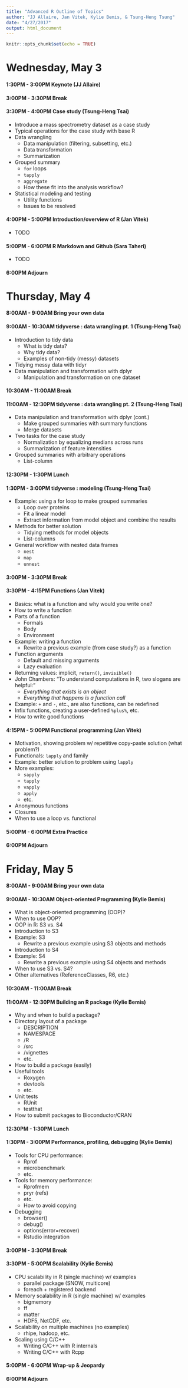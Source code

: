 ```yaml
---
title: "Advanced R Outline of Topics"
author: "JJ Allaire, Jan Vitek, Kylie Bemis, & Tsung-Heng Tsung"
date: "4/27/2017"
output: html_document
---
```


```r
knitr::opts_chunk$set(echo = TRUE)
```
# Wednesday, May 3 #

#### 1:30PM - 3:00PM Keynote (JJ Allaire)

#### 3:00PM - 3:30PM Break

#### 3:30PM - 4:00PM Case study (Tsung-Heng Tsai) ####

- Introduce a mass spectrometry dataset as a case study
- Typical operations for the case study with base R
- Data wrangling
    + Data manipulation (filtering, subsetting, etc.)
    + Data transformation
    + Summarization
- Grouped summary
    + `for` loops
    + `tapply`
    + `aggregate`
    + How these fit into the analysis workflow?
- Statistical modeling and testing
    + Utility functions
    + Issues to be resolved

#### 4:00PM - 5:00PM Introduction/overview of R (Jan Vitek) ####

- TODO

#### 5:00PM - 6:00PM R Markdown and Github (Sara Taheri) ####

- TODO

#### 6:00PM Adjourn ####

# Thursday, May 4 #

#### 8:00AM - 9:00AM Bring your own data

#### 9:00AM - 10:30AM tidyverse : data wrangling pt. 1 (Tsung-Heng Tsai) ####

- Introduction to tidy data
    + What is tidy data?
    + Why tidy data?
    + Examples of non-tidy (messy) datasets
- Tidying messy data with tidyr
- Data manipulation and transformation with dplyr
    + Manipulation and transformation on one dataset

#### 10:30AM - 11:00AM Break

#### 11:00AM - 12:30PM tidyverse : data wrangling pt. 2 (Tsung-Heng Tsai) ####

- Data manipulation and transformation with dplyr (cont.)
    + Make grouped summaries with summary functions
    + Merge datasets
- Two tasks for the case study
    + Normalization by equalizing medians across runs
    + Summarization of feature intensities
- Grouped summaries with arbitrary operations
    + List-column
    
#### 12:30PM - 1:30PM Lunch

#### 1:30PM - 3:00PM tidyverse : modeling (Tsung-Heng Tsai) ####

- Example: using a for loop to make grouped summaries
    + Loop over proteins
    + Fit a linear model
    + Extract information from model object and combine the results
- Methods for better solution 
    + Tidying methods for model objects
    + List-columns
- General workflow with nested data frames
    + `nest`
    + `map`
    + `unnest`
    
#### 3:00PM - 3:30PM Break

#### 3:30PM - 4:15PM Functions (Jan Vitek) ####

- Basics: what is a function and why would you write one?
- How to write a function
- Parts of a function
    + Formals
    + Body
    + Environment
- Example: writing a function
    + Rewrite a previous example (from case study?) as a function
- Function arguments
    + Default and missing arguments
    + Lazy evaluation
- Returning values: implicit, `return()`, `invisible()`
- John Chambers: "To understand computations in R, two slogans are helpful:"
    + *Everything that exists is an object*
    + *Everything that happens is a function call*
- Example: `+` and `-`, etc., are also functions, can be redefined
- Infix functions, creating a user-defined `%plus%`, etc.
- How to write good functions

#### 4:15PM - 5:00PM Functional programming (Jan Vitek) ####

- Motivation, showing problem w/ repetitive copy-paste solution (what problem?)
- Functionals: `lapply` and family
- Example: better solution to problem using `lapply`
- More examples:
    + `sapply`
    + `tapply`
    + `vapply`
    + `apply`
    + etc.
- Anonymous functions
- Closures
- When to use a loop vs. functional

#### 5:00PM - 6:00PM Extra Practice ####

#### 6:00PM Adjourn ####

# Friday, May 5 #

#### 8:00AM - 9:00AM Bring your own data

#### 9:00AM - 10:30AM Object-oriented Programming (Kylie Bemis) ####

- What is object-oriented programming (OOP)?
- When to use OOP?
- OOP in R: S3 vs. S4
- Introduction to S3
- Example: S3
    + Rewrite a previous example using S3 objects and methods
- Introduction to S4
- Example: S4
    + Rewrite a previous example using S4 objects and methods
- When to use S3 vs. S4?
- Other alternatives (ReferenceClasses, R6, etc.)

#### 10:30AM - 11:00AM Break

#### 11:00AM - 12:30PM Building an R package (Kylie Bemis) ####

- Why and when to build a package?
- Directory layout of a package
    + DESCRIPTION
    + NAMESPACE
    + /R
    + /src
    + /vignettes
    + etc.
- How to build a package (easily)
- Useful tools
    + Roxygen
    + devtools
    + etc.
- Unit tests
    + RUnit
    + testthat
- How to submit packages to Bioconductor/CRAN

#### 12:30PM - 1:30PM Lunch

#### 1:30PM - 3:00PM Performance, profiling, debugging (Kylie Bemis) ####

- Tools for CPU performance:
    + Rprof
    + microbenchmark
    + etc.
- Tools for memory performance:
    + Rprofmem
    + pryr (refs)
    + etc.
    + How to avoid copying
- Debugging
    + browser()
    + debug()
    + options(error=recover)
    + Rstudio integration
    
#### 3:00PM - 3:30PM Break

#### 3:30PM - 5:00PM Scalability (Kylie Bemis) ####

- CPU scalability in R (single machine) w/ examples
    + parallel package (SNOW, multicore)
    + foreach + registered backend
- Memory scalability in R  (single machine) w/ examples
    + bigmemory
    + ff
    + matter
    + HDF5, NetCDF, etc.
- Scalability on multiple machines (no examples)
    + rhipe, hadoop, etc.
- Scaling using C/C++
    + Writing C/C++ with R internals
    + Writing C/C++ with Rcpp

#### 5:00PM - 6:00PM Wrap-up & Jeopardy ####

#### 6:00PM Adjourn ####
